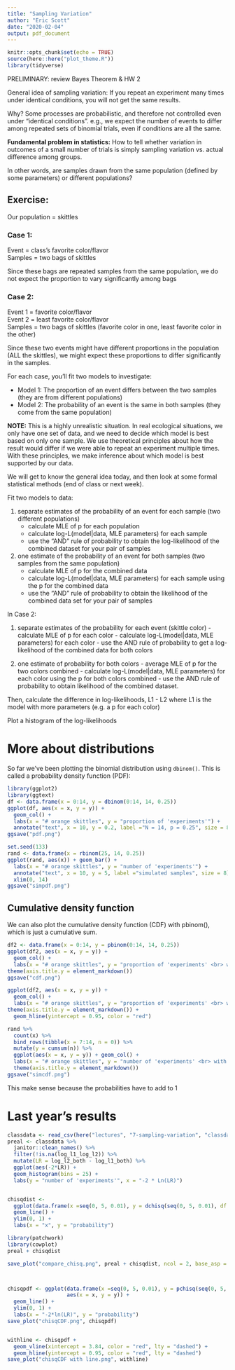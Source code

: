 ```yaml
---
title: "Sampling Variation"
author: "Eric Scott"
date: "2020-02-04"
output: pdf_document
---
```


```r
knitr::opts_chunk$set(echo = TRUE)
source(here::here("plot_theme.R"))
library(tidyverse)
```

PRELIMINARY: review Bayes Theorem & HW 2


General idea of sampling variation:  If you repeat an experiment many times under identical conditions, you will not get the same results.  

Why?  Some processes are probabilistic, and therefore not controlled even under “identical conditions”. e.g., we expect the number of events to differ among repeated sets of binomial trials, even if conditions are all the same.

**Fundamental problem in statistics:**  How to tell whether variation in outcomes of a small number of trials is simply sampling variation vs. actual difference among groups.

In other words, are samples drawn from the same population (defined by some parameters) or different populations?

## Exercise:

Our population = skittles  

### Case 1:

Event = class’s favorite color/flavor  
Samples = two bags of skittles  

Since these bags are repeated samples from the same population, we do not expect the proportion to vary significantly among bags

### Case 2:  

Event 1 = favorite color/flavor  
Event 2 = least favorite color/flavor  
Samples = two bags of skittles (favorite color in one, least favorite color in the other)  

Since these two events might have different proportions in the population (ALL the skittles), we might expect these proportions to differ significantly in the samples.

For each case, you’ll fit two models to investigate:

- Model 1: The proportion of an event differs between the two samples (they are from different populations)
- Model 2: The probability of an event is the same in both samples (they come from the same population)



**NOTE:**  This is a highly unrealistic situation.  In real ecological situations, we only have one set of data, and we need to decide which model is best based on only one sample.  We use theoretical principles about how the result would differ if we were able to repeat an experiment multiple times.  With these principles, we make inference about which model is best supported by our data.  

We will get to know the general idea today, and then look at some formal statistical methods (end of class or next week).


Fit two models to data: 

1. separate estimates of the probability of an event for each sample (two different populations)
    - calculate MLE of p for each population
    - calculate log-L(model|data, MLE parameters) for each sample 
    - use the “AND” rule of probability to obtain the log-likelihood of the combined dataset for your pair of samples

2. one estimate of the probability of an event for both samples (two samples from the same population)
    - calculate MLE of p for the combined data
    - calculate log-L(model|data, MLE parameters) for each sample using the p for the combined data
    - use the “AND” rule of probability to obtain the likelihood of the combined data set for your pair of samples


In Case 2:

1. separate estimates of the probability for each event (skittle color)
		- calculate MLE of p for each color
		- calculate log-L(model|data, MLE parameters) for each color
		- use the AND rule of probability to get a log-likelihood of the combined data for both colors

2.  one estimate of probability for both colors
		- average MLE of p for the two colors combined
		- calculate log-L(model|data, MLE parameters) for each color using the p for both colors combined
		- use the AND rule of probability to obtain likelihood of the combined dataset.


Then, calculate the difference in log-likelihoods, L1 - L2 where L1 is the model with more parameters (e.g. a p for each color)

Plot a histogram of the log-likelihoods

# More about distributions

So far we've been plotting the binomial distribution using `dbinom()`. This is called a probability density function (PDF):

```r
library(ggplot2)
library(ggtext)
df <- data.frame(x = 0:14, y = dbinom(0:14, 14, 0.25))
ggplot(df, aes(x = x, y = y)) +
  geom_col() +
  labs(x = "# orange skittles", y = "proportion of 'experiments'") +
  annotate("text", x = 10, y = 0.2, label ="N = 14, p = 0.25", size = 8)
ggsave("pdf.png")
```
```r
set.seed(133)
rand <- data.frame(x = rbinom(25, 14, 0.25))
ggplot(rand, aes(x)) + geom_bar() +
  labs(x = "# orange skittles", y = "number of 'experiments'") + 
  annotate("text", x = 10, y = 5, label ="simulated samples", size = 8) +
  xlim(0, 14)
ggsave("simpdf.png")
```

## Cumulative density function

We can also plot the cumulative density function (CDF) with pbinom(), which is just a cumulative sum.

```r
df2 <- data.frame(x = 0:14, y = pbinom(0:14, 14, 0.25))
ggplot(df2, aes(x = x, y = y)) +
  geom_col() +
  labs(x = "# orange skittles", y = "proportion of 'experiments' <br> with this many or fewer") +
theme(axis.title.y = element_markdown())
ggsave("cdf.png")

ggplot(df2, aes(x = x, y = y)) +
  geom_col() +
  labs(x = "# orange skittles", y = "proportion of 'experiments' <br> with this many or fewer") +
theme(axis.title.y = element_markdown()) +
  geom_hline(yintercept = 0.95, color = "red")
```

```r
rand %>%
  count(x) %>% 
  bind_rows(tibble(x = 7:14, n = 0)) %>% 
  mutate(y = cumsum(n)) %>% 
  ggplot(aes(x = x, y = y)) + geom_col() +
  labs(x = "# orange skittles", y = "number of 'experiments' <br> with this many or fewer") +
  theme(axis.title.y = element_markdown())
ggsave("simcdf.png")
```


This make sense because the probabilities have to add to 1



# Last year's results

```r
classdata <- read_csv(here("lectures", "7-sampling-variation", "classdata.csv"))
preal <- classdata %>% 
  janitor::clean_names() %>% 
  filter(!is.na(log_l1_log_l2)) %>% 
  mutate(LR = log_l2_both - log_l1_both) %>% 
  ggplot(aes(-2*LR)) + 
  geom_histogram(bins = 25) +
  labs(y = "number of 'experiments'", x = "-2 * Ln(LR)")


chisqdist <- 
  ggplot(data.frame(x =seq(0, 5, 0.01), y = dchisq(seq(0, 5, 0.01), df = 1)), aes(x = x, y = y)) +
  geom_line() +
  ylim(0, 1) +
  labs(x = "x", y = "probability")

library(patchwork)
library(cowplot)
preal + chisqdist

save_plot("compare_chisq.png", preal + chisqdist, ncol = 2, base_asp = 1)



chisqpdf <- ggplot(data.frame(x =seq(0, 5, 0.01), y = pchisq(seq(0, 5, 0.01), df = 1)),
                   aes(x = x, y = y)) +
  geom_line() +
  ylim(0, 1) +
  labs(x = "-2*ln(LR)", y = "probability")
save_plot("chisqCDF.png", chisqpdf)


withline <- chisqpdf +
  geom_vline(xintercept = 3.84, color = "red", lty = "dashed") +
  geom_hline(yintercept = 0.95, color = "red", lty = "dashed")
save_plot("chisqCDF with line.png", withline)
```

